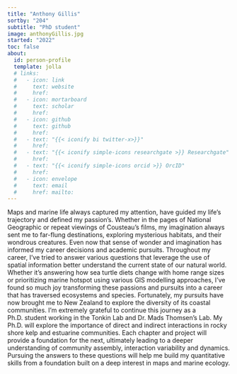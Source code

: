 ```yaml
---
title: "Anthony Gillis"
sortby: "204"
subtitle: "PhD student"
image: anthonyGillis.jpg
started: "2022"
toc: false
about:
  id: person-profile
  template: jolla
  # links:
  #   - icon: link
  #     text: website
  #     href: 
  #   - icon: mortarboard
  #     text: scholar
  #     href: 
  #   - icon: github
  #     text: github
  #     href: 
  #   - text: "{{< iconify bi twitter-x>}}"
  #     href:
  #   - text: "{{< iconify simple-icons researchgate >}} Researchgate"
  #     href: 
  #   - text: "{{< iconify simple-icons orcid >}} OrcID"
  #     href:
  #   - icon: envelope
  #     text: email
  #     href: mailto: 
---
```


Maps and marine life always captured my attention, have guided my life's trajectory and defined my passion's. Whether in the pages of National Geographic or repeat viewings of Cousteau's films, my imagination always sent me to far-flung destinations, exploring mysterious habitats, and their wondrous creatures. Even now that sense of wonder and imagination has informed my career decisions and academic pursuits. Throughout my career, I've tried to answer various questions that leverage the use of spatial information better understand the current state of our natural world. Whether it's answering how sea turtle diets change with home range sizes or prioritizing marine hotspot using various GIS modelling approaches, I've found so much joy transforming these passions and pursuits into a career that has traversed ecosystems and species. Fortunately, my pursuits have now brought me to New Zealand to explore the diversity of its coastal communities. I’m extremely grateful to continue this journey as a Ph.D. student working in the Tonkin Lab and Dr. Mads Thomsen’s Lab. My Ph.D. will explore the importance of direct and indirect interactions in rocky shore kelp and estuarine communities. Each chapter and project will provide a foundation for the next, ultimately leading to a deeper understanding of community assembly, interaction variability and dynamics. Pursuing the answers to these questions will help me build my quantitative skills from a foundation built on a deep interest in maps and marine ecology.
